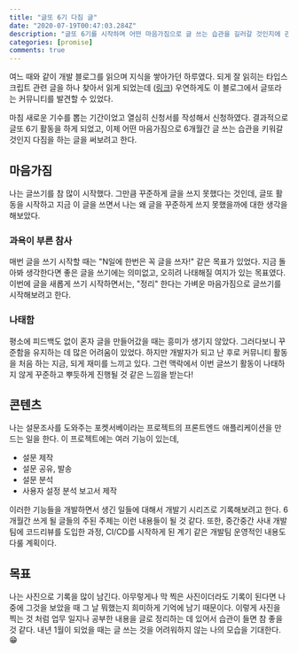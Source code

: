 ```yaml
---
title: "글또 6기 다짐 글"
date: "2020-07-19T00:47:03.284Z"
description: "글또 6기를 시작하며 어떤 마음가짐으로 글 쓰는 습관을 길러갈 것인지에 관한 글"
categories: [promise]
comments: true
---
```


여느 때와 같이 개발 블로그를 읽으며 지식을 쌓아가던 하루였다. 되게 잘 읽히는 타입스크립트 관련 글을 하나 찾아서 읽게 되었는데 ([링크](https://feel5ny.github.io/2017/11/24/Typescript_09/)) 우연하게도 이 블로그에서 글또라는 커뮤니티를 발견할 수 있었다.

마침 새로운 기수를 뽑는 기간이었고 열심히 신청서를 작성해서 신청하였다. 결과적으로 글또 6기 활동을 하게 되었고, 이제 어떤 마음가짐으로 6개월간 글 쓰는 습관을 키워갈 것인지 다짐을 하는 글을 써보려고 한다.

## 마음가짐

나는 글쓰기를 참 많이 시작했다. 그만큼 꾸준하게 글을 쓰지 못했다는 것인데, 글또 활동을 시작하고 지금 이 글을 쓰면서 나는 왜 글을 꾸준하게 쓰지 못했을까에 대한 생각을 해보았다.

### 과욕이 부른 참사

매번 글을 쓰기 시작할 때는 "N일에 한번은 꼭 글을 쓰자!" 같은 목표가 있었다. 지금 돌아봐 생각한다면 좋은 글을 쓰기에는 의미없고, 오히려 나태해질 여지가 있는 목표였다. 이번에 글을 새롭게 쓰기 시작하면서는, "정리" 한다는 가벼운 마음가짐으로 글쓰기를 시작해보려고 한다.

### 나태함

평소에 피드백도 없이 혼자 글을 만들어갔을 때는 흥미가 생기지 않았다. 그러다보니 꾸준함을 유지하는 데 많은 어려움이 있었다. 하지만 개발자가 되고 난 후로 커뮤니티 활동을 처음 하는 지금, 되게 재미를 느끼고 있다. 그런 맥락에서 이번 글쓰기 활동이 나태하지 않게 꾸준하고 뿌듯하게 진행될 것 같은 느낌을 받는다!

## 콘텐츠

나는 설문조사를 도와주는 포켓서베이라는 프로젝트의 프론트엔드 애플리케이션을 만드는 일을 한다. 이 프로젝트에는 여러 기능이 있는데,

- 설문 제작
- 설문 공유, 발송
- 설문 분석
- 사용자 설정 분석 보고서 제작

이러한 기능들을 개발하면서 생긴 일들에 대해서 개발기 시리즈로 기록해보려고 한다. 6개월간 쓰게 될 글들의 주된 주제는 이런 내용들이 될 것 같다. 또한, 중간중간 사내 개발팀에 코드리뷰를 도입한 과정, CI/CD를 시작하게 된 계기 같은 개발팀 운영적인 내용도 다룰 계획이다.

## 목표

나는 사진으로 기록을 많이 남긴다. 아무렇게나 막 찍은 사진이더라도 기록이 된다면 나중에 그것을 보았을 때 그 날 뭐했는지 희미하게 기억에 남기 때문이다. 이렇게 사진을 찍는 것 처럼 업무 일지나 공부한 내용을 글로 정리하는 데 있어서 습관이 들면 참 좋을 것 같다. 내년 1월이 되었을 때는 글 쓰는 것을 어려워하지 않는 나의 모습을 기대한다. 😁
